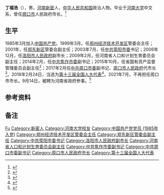 '''丁福浩'''（{{bd|1961年|11月|}}），男，[[河南|河南]][[新密|新密]]人，[[中华人民共和国|中华人民共和国]]政治人物。毕业于[[河南大学|河南大学]]中文系，曾任[[周口市|周口市]]人民政府市长。<ref>{{cite web |url=http://district.ce.cn/newarea/sddy/201702/06/t20170206_19978212.shtml |language= |title=刘继标接替徐光任周口市委书记 丁福浩任代市长 |publisher=中国经济网 |date=2017年2月6日 |accessdate= |archive-date=2017年2月11日 |archive-url=https://web.archive.org/web/20170211082128/http://district.ce.cn/newarea/sddy/201702/06/t20170206_19978212.shtml |dead-url=no }}</ref>

== 生平 ==
1985年3月加入[[中国共产党|中国共产党]]。1999年3月，任[[郑州经济技术开发区|郑州经济技术开发区]]管委会主任；2001年，任[[郑东新区|郑东新区]]管委会副主任；2003年7月，任[[中共荥阳市委|中共荥阳市委]]书记；2006年12月，任[[洛阳市人民政府|洛阳市人民政府]]副市长；2009年2月，任河南省人口和计划生育委员会副主任；2014年2月，任[[中共焦作市委|中共焦作市委]]副书记；2015年10月，任省国有资产监督管理委员会副主任<ref>{{cite news |title=河南新发布一批人事任免通知 马刚任省科技厅副厅长 |url=https://4g.dahe.cn/news/20151212106142795 |accessdate=2021-11-10 |work=大河网 |archive-date=2021-11-10 |archive-url=https://web.archive.org/web/20211110045908/https://4g.dahe.cn/news/20151212106142795 }}</ref>；2017年2月任[[中共周口市委|中共周口市委]]副书记、[[周口市人民政府|周口市人民政府]]代市长<ref>{{cite web |url=http://news.xinhuanet.com/renshi/2017-02/06/c_129468681.htm |language= |title=刘继标接替徐光任周口市委书记 丁福浩任代市长 |publisher=中国经济网 |date=2017-02-06 |accessdate= |archive-date=2017-02-28 |archive-url=https://web.archive.org/web/20170228134819/http://news.xinhuanet.com/renshi/2017-02/06/c_129468681.htm |dead-url=no }}</ref>。2018年2月24日，当选为[[第十三届全国人大代表|第十三届全国人大代表]]<ref>{{Cite web|title=（受权发布）中华人民共和国第十三届全国人民代表大会代表名单-中新网|url=http://www.chinanews.com/gn/2018/02-25/8453959.shtml|accessdate=2021-02-13|work=中新网|archive-date=2018-02-27|archive-url=https://web.archive.org/web/20180227031724/http://www.chinanews.com/gn/2018/02-25/8453959.shtml}}</ref>。2021年7月，不再担任周口市市长。9月14日{{NoteTag|河南省政府官网9月14日对外公布的《关于聘任张文深等5人为参事的通知》显示5名参事中包括丁福浩，但该通知的成文时间为7月28日。}}，被聘为河南省政府参事。<ref>{{Cite web |title=河南省人民政府聘任张文深等5人为参事 |url=http://renshi.people.com.cn/n1/2021/0915/c139617-32227683.html |author=[[中国共产党新闻网|中国共产党新闻网]] |date=2021-09-15 |access-date=2021-09-15 |archive-date=2021-09-15 |archive-url=https://web.archive.org/web/20210915095204/http://renshi.people.com.cn/n1/2021/0915/c139617-32227683.html }}</ref>

== 参考资料 ==
{{reflist}}

== 备注 ==
{{NoteFoot}}

{{start box}}
{{s-gov|prc}}
{{s-before|[[刘继标|刘继标]]}}
{{s-title|[[周口市|周口市]]人民政府市长|2017年2月－2021年7月}}
{{s-after|[[吉建军|吉建军]]}}
{{end box}}

{{Authority control}}

{{DEFAULTSORT:Ding丁}}
[[Category:丁姓|Fu]]
[[Category:新密人|Category:新密人]]
[[Category:河南大学校友|Category:河南大学校友]]
[[Category:中国共产党党员_(1985年入党)|Category:中国共产党党员 (1985年入党)]]
[[Category:郑州经济技术开发区管委会主任|Category:郑州经济技术开发区管委会主任]]
[[Category:郑东新区管委会副主任|Category:郑东新区管委会副主任]]
[[Category:中共荥阳市委书记|Category:中共荥阳市委书记]]
[[Category:洛阳市人民政府副市长|Category:洛阳市人民政府副市长]]
[[Category:河南省人口和计划生育委员会副主任|Category:河南省人口和计划生育委员会副主任]]
[[Category:中共焦作市委副书记|Category:中共焦作市委副书记]]
[[Category:中共周口市委副书记|Category:中共周口市委副书记]]
[[Category:周口市人民政府市长|Category:周口市人民政府市长]]
[[Category:第十三届全国人大代表|Category:第十三届全国人大代表]]